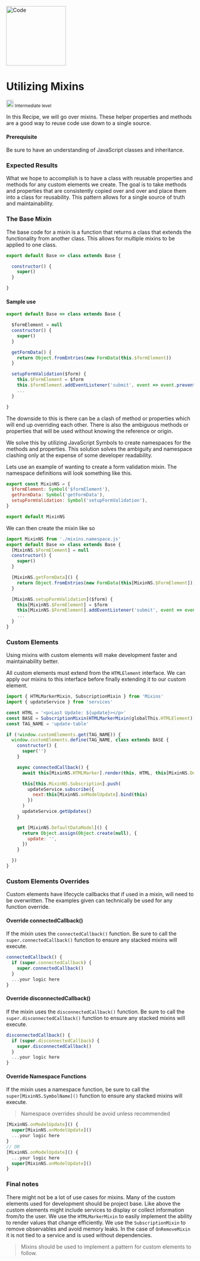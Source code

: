 


<Meta title="Welcome/Recipes/Mixins" />

<div className="recipe">
  <img src={Code} alt="Code" height="160" />
  <div className="flex-col">
    <h1 className="heading">Utilizing Mixins</h1>
    <small className="flex"> <img src={IntermediateLevel} alt="Intermediate Level" height="20" /> Intermediate level</small>
    <p>In this Recipe, we will go over mixins.  These helper properties and methods are a good way to reuse code use down to a single source.
    </p>
  </div>
</div>



#### Prerequisite

Be sure to have an understanding of JavaScript classes and inheritance.

### Expected Results

What we hope to accomplish is to have a class with reusable properties and methods
for any custom elements we create.  The goal is to take methods and properties
that are consistently copied over and over and place them into a class for
reusability.  This pattern allows for a single source of truth and maintainability.


### The Base Mixin

The base code for a mixin is a function that returns a class that extends
the functionality from another class.  This allows for multiple mixins
to be applied to one class.


```js
export default Base => class extends Base {

  constructor() {
    super()
  }

}
```

#### Sample use

```js
export default Base => class extends Base {

  $formElement = null
  constructor() {
    super()
  }

  getFormData() {
    return Object.fromEntries(new FormData(this.$formElement))
  }

  setupFormValidation($form) {
    this.$FormElement = $form
    this.$formElement.addEventListener('submit', event => event.preventDefault())
    ...
  }

}
```
The downside to this is there can be a clash of method or properties which will
end up overriding each other. There is also the ambiguous
methods or properties that will be used without knowing the reference or origin.


We solve this by utilizing JavaScript Symbols to create namespaces for the
methods and properties.  This solution solves the ambiguity and namespace clashing
only at the expense of some developer readability.


Lets use an example of wanting to create a form validation mixin.
The namespace definitions will look something like this.

```js
export const MixinNS = {
  $formElement: Symbol('$formElement'),
  getFormData: Symbol('getFormData'),
  setupFormValidation: Symbol('setupFormValidation'),
}

export default MixinNS
```

We can then create the mixin like so

```js
import MixinNS from './mixins.namespace.js'
export default Base => class extends Base {
  [MixinNS.$FormElement] = null
  constructor() {
    super()
  }

  [MixinNS.getFormData]() {
    return Object.fromEntries(new FormData(this[MixinNS.$FormElement]))
  }

  [MixinNS.setupFormValidation]($form) {
    this[MixinNS.$FormElement] = $form
    this[MixinNS.$FormElement].addEventListener('submit', event => event.preventDefault())
    ...
  }
}
```

### Custom Elements

Using mixins with custom elements will make development faster and maintainability better.

All custom elements must extend from the `HTMLElement` interface. We can apply our mixins
to this interface before finally extending it to our custom element.

```js
import { HTMLMarkerMixin, SubscriptionMixin } from 'Mixins'
import { updateService } from 'services'

const HTML = '<p>Last Update: ${update}></p>'
const BASE = SubscriptionMixin(HTMLMarkerMixin(globalThis.HTMLElement))
const TAG_NAME = 'update-table'

if (!window.customElements.get(TAG_NAME)) {
  window.customElements.define(TAG_NAME, class extends BASE {
    constructor() {
      super('')
    }

    async connectedCallback() {
      await this[MixinNS.HTMLMarker].render(this, HTML, this[MixinNS.DefaultDataModel])

      this[this.MixinNS.Subscription].push(
        updateService.subscribe({
          next:this[MixinNS.onModelUpdate].bind(this)
        })
      )
      updateService.getUpdates()
    }

    get [MixinNS.DefaultDataModel]() {
      return Object.assign(Object.create(null), {
        update: '',
      })
    }

  })
}
```

### Custom Elements Overrides

Custom elements have lifecycle callbacks that if used in a mixin, will need to be overwritten.
The examples given can technically be used for any function override.


#### Override connectedCallback()

If the mixin uses the `connectedCallback()` function.  Be sure to
call the `super.connectedCallback()` function to ensure any stacked mixins
will execute.

```js
connectedCallback() {
  if (super.connectedCallback) {
    super.connectedCallback()
  }
  ...your logic here
}
```


#### Override disconnectedCallback()

If the mixin uses the `disconnectedCallback()` function.  Be sure to
call the `super.disconnectedCallback()` function to ensure any stacked mixins
will execute.

```js
disconnectedCallback() {
  if (super.disconnectedCallback) {
    super.disconnectedCallback()
  }
  ...your logic here
}
```

#### Override Namespace Functions

If the mixin uses a namespace function, be sure to
call the `super[MixinNS.SymbolName]()` function to ensure any stacked mixins
will execute.

> Namespace overrides should be avoid unless recommended

```js
[MixinNS.onModelUpdate]() {
  super[MixinNS.onModelUpdate]()
  ...your logic here
}
// OR
[MixinNS.onModelUpdate]() {
  ...your logic here
  super[MixinNS.onModelUpdate]()
}
```

### Final notes

There might not be a lot of use cases for mixins.  Many of the custom elements used for
development should be project base.  Like above the custom elements might include services
to display or collect information from/to the user. We use the `HTMLMarkerMixin` to easily
implement the ability to render values that change efficiently.  We use the `SubscriptionMixin`
to remove observables and avoid memory leaks.  In the case of `OnRemoveMixin` it is not
tied to a service and is used without dependencies.

> Mixins should be used to implement a pattern for custom elements to follow.

<br />
<br />
